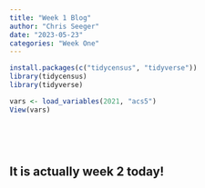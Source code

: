 ```yaml
---
title: "Week 1 Blog"
author: "Chris Seeger"
date: "2023-05-23"
categories: "Week One"
---
```


```r
install.packages(c("tidycensus", "tidyverse"))
library(tidycensus)
library(tidyverse)

vars <- load_variables(2021, "acs5")
View(vars)
```

```r

```

```r

```

\

## It is actually week 2 today!
